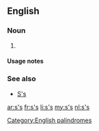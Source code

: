 {{also|Appendix:Variations of "ss"}}
==English==

===Noun===
{{head|en|noun plural form}}

# {{plural of|s|lang=en}}

====Usage notes====
{{U:en:plurals of letters}}

===See also===
* [[S's]]

[[Category:English palindromes]]

[[ar:s's]]
[[fr:s's]]
[[li:s's]]
[[my:s's]]
[[nl:s's]]